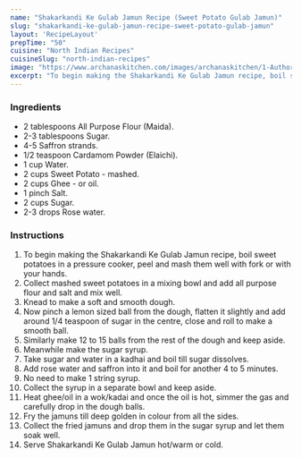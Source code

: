 ---
name: "Shakarkandi Ke Gulab Jamun Recipe (Sweet Potato Gulab Jamun)"
slug: "shakarkandi-ke-gulab-jamun-recipe-sweet-potato-gulab-jamun"
layout: 'RecipeLayout'
prepTime: "50"
cuisine: "North Indian Recipes"
cuisineSlug: "north-indian-recipes"
image: "https://www.archanaskitchen.com/images/archanaskitchen/1-Author/Shaheen_Ali/SHAKARKANDI_KE_GULAB_JAMUN__SWEET_POTATO_GULAB_JAMUN.jpg"
excerpt: "To begin making the Shakarkandi Ke Gulab Jamun recipe, boil sweet potatoes in a pressure cooker, peel and mash them well with fork or with your hands"
---

### Ingredients

- 2 tablespoons All Purpose Flour (Maida).
- 2-3 tablespoons Sugar.
- 4-5 Saffron strands.
- 1/2 teaspoon Cardamom Powder (Elaichi).
- 1 cup Water.
- 2 cups Sweet Potato - mashed.
- 2 cups Ghee - or oil.
- 1 pinch Salt.
- 2 cups Sugar.
- 2-3 drops Rose water.

### Instructions

1. To begin making the Shakarkandi Ke Gulab Jamun recipe, boil sweet potatoes in a pressure cooker, peel and mash them well with fork or with your hands.
1. Collect mashed sweet potatoes in a mixing bowl and add all purpose flour and salt and mix well.
1. Knead to make a soft and smooth dough.
1. Now pinch a lemon sized ball from the dough, flatten it slightly and add around 1/4 teaspoon of sugar in the centre, close and roll to make a smooth ball.
1. Similarly make 12 to 15 balls from the rest of the dough and keep aside.
1. Meanwhile make the sugar syrup.
1. Take sugar and water in a kadhai and boil till sugar dissolves.
1. Add rose water and saffron into it and boil for another 4 to 5 minutes.
1. No need to make 1 string syrup.
1. Collect the syrup in a separate bowl and keep aside.
1. Heat ghee/oil in a wok/kadai and once the oil is hot, simmer the gas and carefully drop in the dough balls.
1. Fry the jamuns till deep golden in colour from all the sides.
1. Collect the fried jamuns and drop them in the sugar syrup and let them soak well.
1. Serve Shakarkandi Ke Gulab Jamun hot/warm or cold.
